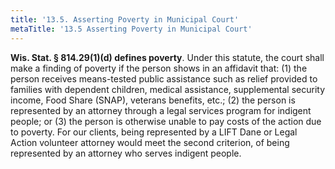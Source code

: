 ```yaml
---
title: '13.5. Asserting Poverty in Municipal Court'
metaTitle: '13.5 Asserting Poverty in Municipal Court'
---
```


**Wis. Stat. § 814.29(1)(d) defines poverty**. Under this statute, the court shall make a finding of poverty if the person shows in an affidavit that: (1) the person receives means-tested public assistance such as relief provided to families with dependent children, medical assistance, supplemental security income, Food Share (SNAP), veterans benefits, etc.; (2) the person is represented by an attorney through a legal services program for indigent people; or (3) the person is otherwise unable to pay costs of the action due to poverty. For our clients, being represented by a LIFT Dane or Legal Action volunteer attorney would meet the second criterion, of being represented by an attorney who serves indigent people.
